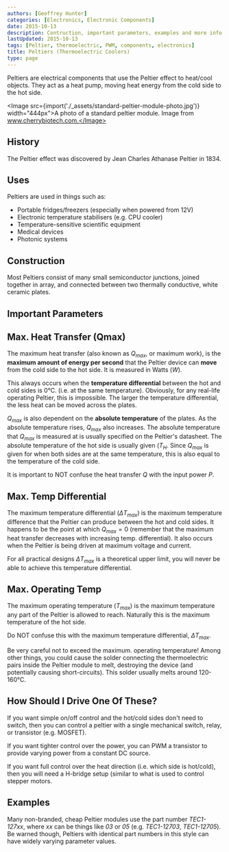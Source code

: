 ```yaml
---
authors: [Geoffrey Hunter]
categories: [Electronics, Electronic Components]
date: 2015-10-13
description: Contruction, important parameters, examples and more info on Peltiers (thermoelectric coolers).
lastUpdated: 2015-10-13
tags: [Peltier, thermoelectric, PWM, components, electronics]
title: Peltiers (Thermoelectric Coolers)
type: page
---
```


Peltiers are electrical components that use the Peltier effect to heat/cool objects. They act as a heat pump, moving heat energy from the cold side to the hot side.

<Image src={import('./_assets/standard-peltier-module-photo.jpg')} width="444px">A photo of a standard peltier module. Image from www.cherrybiotech.com.</Image>

## History

The Peltier effect was discovered by Jean Charles Athanase Peltier in 1834.

## Uses

Peltiers are used in things such as:

<ul>
  <li>Portable fridges/freezers (especially when powered from 12V)</li>
  <li>Electronic temperature stabilisers (e.g. CPU cooler)</li>
  <li>Temperature-sensitive scientific equipment</li>
  <li>Medical devices</li>
  <li>Photonic systems</li>
</ul>

## Construction

Most Peltiers consist of many small semiconductor junctions, joined together in array, and connected between two thermally conductive, white ceramic plates.

## Important Parameters

## Max. Heat Transfer (Qmax)

The maximum heat transfer (also known as $Q_{max}$, or maximum work), is the **maximum amount of energy per second** that the Peltier device can **move** from the cold side to the hot side. It is measured in Watts ($W$).

This always occurs when the **temperature differential** between the hot and cold sides is 0°C. (i.e. at the same temperature). Obviously, for any real-life operating Peltier, this is impossible. The larger the temperature differential, the less heat can be moved across the plates.

$Q_{max}$ is also dependent on the **absolute temperature** of the plates. As the absolute temperature rises, $Q_{max}$ also increases. The absolute temperature that $Q_{max}$ is measured at is usually specified on the Peltier's datasheet. The absolute temperature of the hot side is usually given ($T_H$. Since $Q_{max}$ is given for when both sides are at the same temperature, this is also equal to the temperature of the cold side.

It is important to NOT confuse the heat transfer $Q$ with the input power $P$.

## Max. Temp Differential

The maximum temperature differential ($\Delta T_{max}$) is the maximum temperature difference that the Peltier can produce between the hot and cold sides. It happens to be the point at which $Q_{max} = 0$ (remember that the maximum heat transfer decreases with increasing temp. differential). It also occurs when the Peltier is being driven at maximum voltage and current.

For all practical designs $\Delta T_{max}$ is a theoretical upper limit, you will never be able to achieve this temperature differential.

## Max. Operating Temp

The maximum operating temperature ($T_{max}$) is the maximum temperature any part of the Peltier is allowed to reach. Naturally this is the maximum temperature of the hot side.

Do NOT confuse this with the maximum temperature differential, $\Delta T_{max}$.

Be very careful not to exceed the maximum. operating temperature! Among other things, you could cause the solder connecting the thermoelectric pairs inside the Peltier module to melt, destroying the device (and potentially causing short-circuits). This solder usually melts around 120-160°C.

## How Should I Drive One Of These?

If you want simple on/off control and the hot/cold sides don't need to switch, then you can control a peltier with a single mechanical switch, relay, or transistor (e.g. MOSFET).

If you want tighter control over the power, you can PWM a transistor to provide varying power from a constant DC source.

If you want full control over the heat direction (i.e. which side is hot/cold), then you will need a H-bridge setup (similar to what is used to control stepper motors.

## Examples

Many non-branded, cheap Peltier modules use the part number _TEC1-127xx_, where _xx_ can be things like _03_ or _05_ (e.g. _TEC1-12703_, _TEC1-12705_). Be warned though, Peltiers with identical part numbers in this style can have widely varying parameter values.

